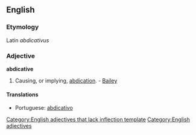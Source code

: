 ==English==

===Etymology===
Latin ''abdicativus''

===Adjective===
'''abdicative'''[[Category:English adjectives that lack inflection template]]

# {{rare}} Causing, or implying, [[abdication]]. - [[Bailey]]

====Translations====
{{top}}
{{mid}}
*Portuguese: [[abdicativo]]
{{bottom}}

[[Category:English adjectives]]